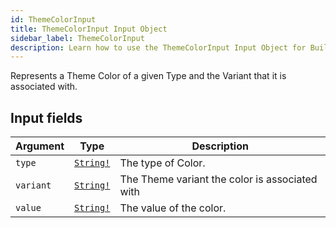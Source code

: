 ```yaml
---
id: ThemeColorInput
title: ThemeColorInput Input Object
sidebar_label: ThemeColorInput
description: Learn how to use the ThemeColorInput Input Object for Builder's API.
---
```


Represents a Theme Color of a given Type and the Variant that it is associated with.

## Input fields

| Argument  | Type                                      | Description                                    |
| --------- | ----------------------------------------- | ---------------------------------------------- |
| `type`    | [`String!`](/docs/composer/builder/api/schema/scalar/String.mdx) | The type of Color.                             |
| `variant` | [`String!`](/docs/composer/builder/api/schema/scalar/String.mdx) | The Theme variant the color is associated with |
| `value`   | [`String!`](/docs/composer/builder/api/schema/scalar/String.mdx) | The value of the color.                        |
